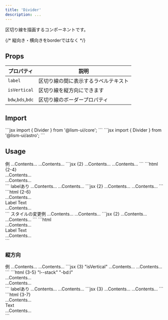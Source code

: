 ```yaml
---
title: 'Divider'
description: ...
---
```




区切り線を描画するコンポーネントです。

{/* 縦向き・横向きをborderではなく */}

## Props


| プロパティ | 説明 |
|---|---|
| `label` | 区切り線の間に表示するラベルテキスト |
| `isVertical` | 区切り線を縦方向にできます |
| `bdw`,`bds`,`bdc` | 区切り線のボーダープロパティ |

## Import

<Preview>
	<PreviewCode slot='tab' label='React'>
```jsx
import { Divider } from '@lism-ui/core';
```
	</PreviewCode>
	<PreviewCode slot='tab' label='Astro'>
```jsx
import { Divider } from '@lism-ui/astro';
```
	</PreviewCode>
</Preview>


## Usage

<Preview>
	<PreviewTitle>例</PreviewTitle>
	<PreviewArea resize p='30'>
		<Box bgc='base-2' py='50' ta='c'>...Contents...</Box>
		<Divider />
		<Box bgc='base-2' py='50' ta='c'>...Contents...</Box>
	</PreviewArea>
	<PreviewCode slot='tab' label='React, Astro'>
		```jsx {2}
		<Box bgc='base-2' py='50' ta='c'>...Contents...</Box>
		<Divider />
		<Box bgc='base-2' py='50' ta='c'>...Contents...</Box>
		```
	</PreviewCode>
	<PreviewCode slot='tab' label='HTML'>
		```html {2-4}
		<div class="l--box -bgc:base-2 -py:50 -ta:c">...Contents...</div>
		<div class="b--divider l--flex">
			<div class="b--divider__bd -bd:t"></div>
		</div>
		<div class="l--box -bgc:base-2 -py:50 -ta:c">...Contents...</div>
		```
	</PreviewCode>
</Preview>

<Preview>
	<PreviewTitle>labelあり</PreviewTitle>
	<PreviewArea resize p='30' >
		<Box bgc='base-2' py='50' ta='c'>...Contents...</Box>
		<Divider label='Label Text' />
		<Box bgc='base-2' py='50' ta='c'>...Contents...</Box>
	</PreviewArea>
	<PreviewCode slot='tab' label='React, Astro'>
		```jsx {2}
		<Box bgc='base-2' py='50' ta='c'>...Contents...</Box>
		<Divider label='Label Text' />
		<Box bgc='base-2' py='50' ta='c'>...Contents...</Box>
		```
	</PreviewCode>
	<PreviewCode slot='tab' label='HTML'>
		```html {2-6}
		<div class="l--box -bgc:base-2 -py:50 -ta:c">...Contents...</div>
		<div class="b--divider l--flex -fz:s -lh:1 -c:content-3 -gap:em6 -ai:c">
			<div class="b--divider__bd -bd:t"></div>
			<div class="b--divider__label">Label Text</div>
			<div class="b--divider__bd -bd:t"></div>
		</div>
		<div class="l--box -bgc:base-2 -py:50 -ta:c">...Contents...</div>
		```
	</PreviewCode>
</Preview>

<Preview>
	<PreviewTitle>スタイルの変更例</PreviewTitle>
	<PreviewArea resize p='30'>
		<Box bgc='base-2' py='50' ta='c'>...Contents...</Box>
		<Divider label='Label Text' bds='dotted' bdw='4px' bdc='blue:40%' c='blue' fw='bold' fz='xs'/>
		<Box bgc='base-2' py='50' ta='c'>...Contents...</Box>
	</PreviewArea>
	<PreviewCode slot='tab' label='React, Astro'>
		```jsx {2}
		<Box bgc='base-2' py='50' ta='c'>...Contents...</Box>
		<Divider label='Label Text' bds='dotted' bdw='4px' bdc='blue:40%' c='blue' fw='bold' fz='xs'/>
		<Box bgc='base-2' py='50' ta='c'>...Contents...</Box>
		```
	</PreviewCode>
	<PreviewCode slot='tab' label='HTML'>
		```html
		<div class="l--box -bgc:base-2 -py:50 -ta:c">...Contents...</div>
		<div class="b--divider l--flex -fz:xs -lh:1 -c: -fw:bold -gap:em6 -ai:c" style="--c:var(--blue);--bds:dotted;--bdw:4px;--bdc:hsl(var(--hsl-blue) / 40%)">
			<div class="b--divider__bd -bd:t"></div>
			<div class="b--divider__label">Label Text</div>
			<div class="b--divider__bd -bd:t"></div>
		</div>
		<div class="l--box -bgc:base-2 -py:50 -ta:c">...Contents...</div>
		```
	</PreviewCode>
</Preview>


### 縦方向

<Preview>
	<PreviewTitle>例</PreviewTitle>
	<PreviewArea resize p='30' isFlow={false}>
		<Flex ai='c' gap={30}>
			<FlexItem fx='1' bgc='base-2' py='50' ta='c'>...Contents...</FlexItem>
			<Divider isVertical />
			<FlexItem fx='1' bgc='base-2' py='50' ta='c'>...Contents...</FlexItem>
		</Flex>
	</PreviewArea>
	<PreviewCode slot='tab' label='React, Astro'>
		```jsx {3} "isVertical"
		<Flex ai='c' gap={30}>
			<FlexItem fx='1' bgc='base-2' py='50' ta='c'>...Contents...</FlexItem>
			<Divider isVertical />
			<FlexItem fx='1' bgc='base-2' py='50' ta='c'>...Contents...</FlexItem>
		</Flex>
		```
	</PreviewCode>
	<PreviewCode slot='tab' label='HTML'>
		```html {3-5} "l--stack" "-bd:l"
		<div class="l--flex -gap:30 -ai:c">
			<div class="-fx:1 -bgc:base-2 -py:50 -ta:c">...Contents...</div>
			<div class="b--divider l--stack">
				<div class="b--divider__bd -bd:l"></div>
			</div>
			<div class="-fx:1 -bgc:base-2 -py:50 -ta:c">...Contents...</div>
		</div>
		```
	</PreviewCode>
</Preview>


<Preview>
	<PreviewTitle>labelあり</PreviewTitle>
	<PreviewArea resize p='30' isFlow={false}>
		<Flex ai='c' gap={20}>
			<FlexItem fx='1' bgc='base-2' py='50' ta='c'>...Contents...</FlexItem>
			<Divider isVertical label='Text' />
			<FlexItem fx='1' bgc='base-2' py='50' ta='c'>...Contents...</FlexItem>
		</Flex>
	</PreviewArea>
	<PreviewCode slot='tab' label='React, Astro'>
		```jsx {3}
		<Flex ai='c' gap={20}>
			<FlexItem fx='1' bgc='base-2' py='50' ta='c'>...Contents...</FlexItem>
			<Divider isVertical label='Text' />
			<FlexItem fx='1' bgc='base-2' py='50' ta='c'>...Contents...</FlexItem>
		</Flex>
		```
	</PreviewCode>
	<PreviewCode slot='tab' label='HTML'>
		```html {3-7}
		<div class="l--flex -gap:30 -ai:c">
			<div class="-fx:1 -bgc:base-2 -py:50 -ta:c">...Contents...</div>
			<div class="b--divider l--stack -fz:s -lh:1 -c:content-3 -gap:em6 -ai:c">
				<div class="b--divider__bd -bd:l"></div>
				<div class="b--divider__label">Text</div>
				<div class="b--divider__bd -bd:l"></div>
			</div>
			<div class="-fx:1 -bgc:base-2 -py:50 -ta:c">...Contents...</div>
		</div>
		```
	</PreviewCode>
</Preview>

